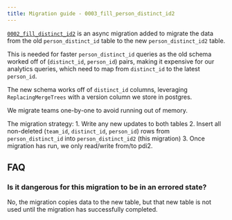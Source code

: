 ```yaml
---
title: Migration guide - 0003_fill_person_distinct_id2
---
```



[`0002_fill_distinct_id2`](https://github.com/PostHog/posthog/blob/master/posthog/async_migrations/migrations/0003_fill_person_distinct_id2.py) is an async migration added to migrate the data from the old `person_distinct_id` table to the new `person_distinct_id2` table.

This is needed for faster `person_distinct_id` queries as the old schema worked off of (`distinct_id`, `person_id`) pairs, making it expensive for our analytics queries, which need to map from `distinct_id` to the latest `person_id`. 

The new schema works off of `distinct_id` columns, leveraging `ReplacingMergeTrees` with a version column we store in postgres.

We migrate teams one-by-one to avoid running out of memory.

The migration strategy:
    1. Write any new updates to both tables
    2. Insert all non-deleted (`team_id`, `distinct_id`, `person_id`) rows from `person_distinct_id` into `person_distinct_id2` (this migration)
    3. Once migration has run, we only read/write from/to pdi2.

## FAQ

### Is it dangerous for this migration to be in an errored state?

No, the migration copies data to the new table, but that new table is not used until the migration has successfully completed.

